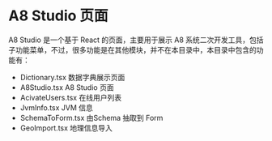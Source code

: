 # A8 Studio 页面

A8 Studio 是一个基于 React 的页面，主要用于展示 A8 系统二次开发工具，包括子功能菜单，不过，很多功能是在其他模块，并不在本目录中，本目录中包含的功能有：

- Dictionary.tsx 数据字典展示页面
- A8Studio.tsx A8 Studio 页面
- AcivateUsers.tsx 在线用户列表
- JvmInfo.tsx JVM 信息
- SchemaToForm.tsx 由Schema 抽取到 Form
- GeoImport.tsx 地理信息导入